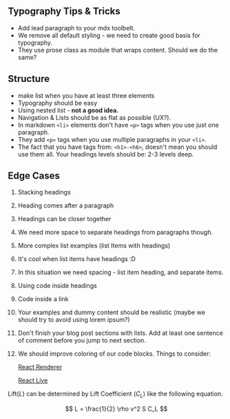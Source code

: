 ## Typography Tips & Tricks

- Add lead paragraph to your mdx toolbelt.
- We remove all default styling - we need to create good basis for typography.
- They use prose class as module that wraps content. Should we do the same?

## Structure

- make list when you have at least three elements
- Typography should be easy
- Using nested list - **not a good idea.**
- Navigation & Lists should be as flat as possible (UX?).
- In markdown `<li>` elements don't have `<p>` tags when you use just one paragraph.
- They add `<p>` tags when you use multiple paragraphs in your `<li>`.
- The fact that you have tags from: `<h1>-<h6>`, doesn't mean you should use them all.
  Your headings levels should be: 2-3 levels deep.

## Edge Cases

1. Stacking headings
2. Heading comes after a paragraph
3. Headings can be closer together
4. We need more space to separate headings from paragraphs though.
5. More complex list examples (list Items with headings)
6. It's cool when list items have headings :D
7. In this situation we need spacing - list item heading, and separate items.
8. Using code inside headings
9. Code inside a link

10. Your examples and dummy content should be realistic (maybe we should try to avoid using lorem ipsum?)
11. Don't finish your blog post sections with lists. Add at least one sentence of comment before you jump to next section.
12. We should improve coloring of our code blocks. Things to consider:

    [React Renderer](https://github.com/FormidableLabs/prism-react-renderer)

    [React Live](https://github.com/FormidableLabs/react-live)

Lift($L$) can be determined by Lift Coefficient ($C_L$) like the following equation.

$$
L = \frac{1}{2} \rho v^2 S C_L
$$
